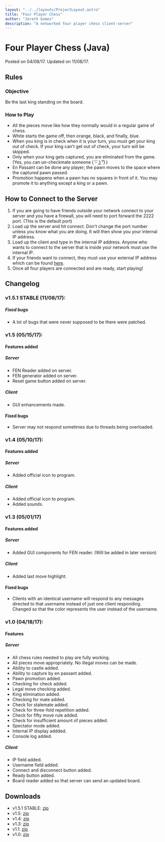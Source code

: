 ```yaml
---
layout: "../../layouts/ProjectLayout.astro"
title: "Four Player Chess"
author: "Jareth Gomes"
description: "A networked four player chess client-server"
---
```


# Four Player Chess (Java)
<span class="post-date">Posted on 04/08/17. Updated on 11/08/17.</span>

## Rules

### Objective

Be the last king standing on the board.

### How to Play
- All the pieces move like how they normally would in a regular game of chess.
- White starts the game off, then orange, black, and finally, blue.
- When you king is in check when it is your turn,  you must get your king out of check. If your king can't get out of check, your turn will be skipped.
- Only when your king gets captured, you are eliminated from the game. (Yes, you can un-checkmate someone <span style="font-family: Arial, sans-serif">( ͡~ ͜ʖ ͡°)</span> )
- En Passant can be done any player; the pawn moves to the space where the captured pawn passed.
- Promotion happens when a pawn has no squares in front of it. You may promote it to anything except a king or a pawn.

## How to Connect to the Server
1. If you are going to have friends outside your network connect to your server and you have a firewall, you will need to port forward the 2222 port. (This is the default port)
2. Load up the server and hit connect. Don't change the port number unless you know what you are doing. It will then show you your internal IP address.
3. Load up the client and type in the internal IP address. Anyone who wants to connect to the server that is inside your network must use the internal IP.
4. If your friends want to connect, they must use your external IP address which can be found&nbsp;<a title="External IP" href="https://www.whatismypublicip.com/" target="_blank" rel="noreferrer noopener">here</a>.
5. Once all four players are connected and are ready, start playing!

## Changelog

### v1.5.1 STABLE (11/08/17):

##### Fixed bugs
- A lot of bugs that were never supposed to be there were patched.

### v1.5 (05/15/17):

#### Features added

##### Server
- FEN Reader added on server.
- FEN generator added on server.
- Reset game button added on server.

##### Client
- GUI enhancements made.

#### Fixed bugs
- Server may not respond sometimes due to threads being overloaded.

### v1.4 (05/10/17):

#### Features added

##### Server
- Added official icon to program.

##### Client
- Added official icon to program.
- Added sounds.

### v1.3 (05/01/17)

#### Features added

##### Server
- Added GUI components for FEN reader. (Will be added in later version)

##### Client
- Added last move highlight.

#### Fixed bugs
- Clients with an identical username will respond to any messages directed to that username instead of just one client responding. Changed so that the color represents the user instead of the username.

### v1.0 (04/18/17):

#### Features

##### Server
- All chess rules needed to play are fully working.
- All pieces move appropriately. No illegal moves can be made.
- Ability to castle added.
- Ability to capture by en passant added.
- Pawn promotion added.
- Checking for check added.
- Legal move checking added.
- King elimination added.
- Checking for mate added.
- Check for stalemate added.
- Check for three-fold repetition added.
- Check for fifty move rule added.
- Check for insufficient amount of pieces added.
- Spectator mode added.
- Internal IP display addded.
- Console log added.

##### Client
- IP field added.
- Username field added.
- Connect and disconnect button added.
- Ready button added.
- Board reader added so that server can send an updated board.

## Downloads
- v1.5.1 STABLE: <a href="/download/four-player-chess/Four%20Player%20Chess%20v1.5.1%20STABLE.zip">zip</a>
- v1.5: <a href="/download/four-player-chess/Four%20Player%20Chess%20v1.5.zip">zip</a>
- v1.4: <a href="/download/four-player-chess/Four%20Player%20Chess%20v1.4.zip">zip</a>
- v1.3: <a href="/download/four-player-chess/Four%20Player%20Chess%20v1.3.zip">zip</a>
- v1.1: <a href="/download/four-player-chess/Four%20Player%20Chess%20v1.1.zip">zip</a>
- v1.0: <a href="/download/four-player-chess/Four%20Player%20Chess%20v1.0.zip">zip</a>
